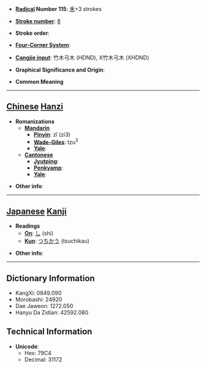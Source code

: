 * '''[[Wiktionary:Chinese radical index| Radical]] Number 115''': [[Wiktionary:Chinese radical index 禾|禾]]+3 strokes

* '''[[Wiktionary:Chinese total strokes index|Stroke number]]''': [[Wiktionary:Chinese total strokes index 8|8]]

* '''Stroke order''': 

* '''[[Wiktionary:Chinese four corner index|Four-Corner System]]''': 

* '''[[Wiktionary:Chinese Cangjie index|Cangjie input]]''': 竹木弓木 (HDND), X竹木弓木 (XHDND)

* '''Graphical Significance and Origin''': 

* '''Common Meaning'''

----

== [[Chinese]] [[Hanzi]] ==

* '''Romanizations'''
** '''[[Mandarin]]'''
*** '''[[Pinyin]]''': zǐ (zi3)
*** '''[[Wade-Giles]]''': tzu<sup>3</sup>
*** '''[[Yale]]''': 
** '''[[Cantonese]]'''
*** '''[[Jyutping]]''':
*** '''[[Penkyamp]]''': 
*** '''[[Yale]]''': 

* '''Other info''': 

----

== [[Japanese]] [[Kanji]] ==

* '''Readings'''
** '''[[On]]''': [[し]] (shi)
** '''[[Kun]]''': [[つちかう]] (tsuchikau)

* '''Other info''':  

----

== Dictionary Information ==

* KangXi: 0849.090
* Morobashi: 24920
* Dae Jaweon: 1272.050
* Hanyu Da Zidian: 42592.080

== Technical Information ==

* '''Unicode''':
** Hex: 79C4
** Decimal: 31172